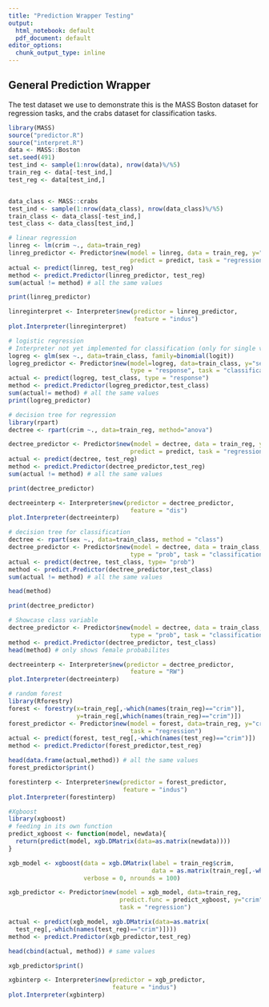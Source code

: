```yaml
---
title: "Prediction Wrapper Testing"
output:
  html_notebook: default
  pdf_document: default
editor_options:
  chunk_output_type: inline
---
```


## General Prediction Wrapper

The test dataset we use to demonstrate this is the MASS Boston dataset for 
regression tasks, and the crabs dataset for classification tasks.
```r
library(MASS)
source("predictor.R")
source("interpret.R")
data <- MASS::Boston
set.seed(491)
test_ind <- sample(1:nrow(data), nrow(data)%/%5)
train_reg <- data[-test_ind,]
test_reg <- data[test_ind,]


data_class <- MASS::crabs
test_ind <- sample(1:nrow(data_class), nrow(data_class)%/%5)
train_class <- data_class[-test_ind,]
test_class <- data_class[test_ind,]

```


```r
# linear regression
linreg <- lm(crim ~., data=train_reg)
linreg_predictor <- Predictor$new(model = linreg, data = train_reg, y="crim",
                                  predict = predict, task = "regression")
actual <- predict(linreg, test_reg)
method <- predict.Predictor(linreg_predictor, test_reg) 
sum(actual != method) # all the same values

print(linreg_predictor)

linreginterpret <- Interpreter$new(predictor = linreg_predictor,
                                   feature = "indus")
plot.Interpreter(linreginterpret)
```


```r
# logistic regression
# Interpreter not yet implemented for classification (only for single variable probs)
logreg <- glm(sex ~., data=train_class, family=binomial(logit))
logreg_predictor <- Predictor$new(model=logreg, data=train_class, y="sex",
                                  type = "response", task = "classification")
actual <- predict(logreg, test_class, type = "response")
method <- predict.Predictor(logreg_predictor,test_class)
sum(actual!= method) # all the same values
print(logreg_predictor) 

```

```r
# decision tree for regression
library(rpart)
dectree <- rpart(crim ~., data=train_reg, method="anova")

dectree_predictor <- Predictor$new(model = dectree, data = train_reg, y="crim",
                                  predict = predict, task = "regression")
actual <- predict(dectree, test_reg)
method <- predict.Predictor(dectree_predictor,test_reg) 
sum(actual != method) # all the same values

print(dectree_predictor)

dectreeinterp <- Interpreter$new(predictor = dectree_predictor,
                                  feature = "dis")
plot.Interpreter(dectreeinterp)

```

```r
# decision tree for classification
dectree <- rpart(sex ~., data=train_class, method = "class")
dectree_predictor <- Predictor$new(model = dectree, data = train_class, y="sex",
                                  type = "prob", task = "classification")
actual <- predict(dectree, test_class, type= "prob")
method <- predict.Predictor(dectree_predictor,test_class)
sum(actual != method) # all the same values

head(method)

print(dectree_predictor)
```


```r
# Showcase class variable
dectree_predictor <- Predictor$new(model = dectree, data = train_class, y="sex",
                                  type = "prob", task = "classification", class = "F")
method <- predict.Predictor(dectree_predictor, test_class) 
head(method) # only shows female probabilites

dectreeinterp <- Interpreter$new(predictor = dectree_predictor,
                                  feature = "RW")
plot.Interpreter(dectreeinterp)
```


```r
# random forest
library(Rforestry)
forest <- forestry(x=train_reg[,-which(names(train_reg)=="crim")],
                   y=train_reg[,which(names(train_reg)=="crim")])
forest_predictor <- Predictor$new(model = forest, data=train_reg, y="crim",
                                  task = "regression")
actual <- predict(forest, test_reg[,-which(names(test_reg)=="crim")])
method <- predict.Predictor(forest_predictor,test_reg)

head(data.frame(actual,method)) # all the same values
forest_predictor$print()

forestinterp <- Interpreter$new(predictor = forest_predictor,
                                feature = "indus")
plot.Interpreter(forestinterp)

```


```r
#Xgboost
library(xgboost)
# feeding in its own function
predict_xgboost <- function(model, newdata){
  return(predict(model, xgb.DMatrix(data=as.matrix(newdata))))
}

xgb_model <- xgboost(data = xgb.DMatrix(label = train_reg$crim,
                                        data = as.matrix(train_reg[,-which(names(train_reg)=="crim")])),
                     verbose = 0, nrounds = 100)

xgb_predictor <- Predictor$new(model = xgb_model, data=train_reg, 
                               predict.func = predict_xgboost, y="crim",
                               task = "regression")

actual <- predict(xgb_model, xgb.DMatrix(data=as.matrix(
  test_reg[,-which(names(test_reg)=="crim")])))
method <- predict.Predictor(xgb_predictor,test_reg)

head(cbind(actual, method)) # same values

xgb_predictor$print()

xgbinterp <- Interpreter$new(predictor = xgb_predictor,
                             feature = "indus")
plot.Interpreter(xgbinterp)

```

